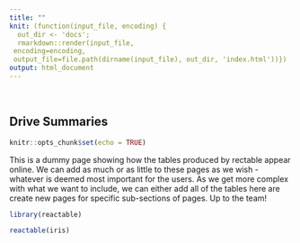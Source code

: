 ```yaml
---
title: ""
knit: (function(input_file, encoding) {
  out_dir <- 'docs';
  rmarkdown::render(input_file,
 encoding=encoding,
 output_file=file.path(dirname(input_file), out_dir, 'index.html'))})
output: html_document
---
```

<br>  


## **Drive Summaries**  

```r
knitr::opts_chunk$set(echo = TRUE)
```

This is a dummy page showing how the tables produced by rectable appear online. We can add as much or as little to these pages as we wish - whatever is deemed most important for the users. As we get more complex with what we want to include, we can either add all of the tables here are create new pages for specific sub-sections of pages. Up to the team!

```r
library(reactable)
```


```r
reactable(iris)
```